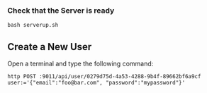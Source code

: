 
### Check that the Server is ready

```
bash serverup.sh
```

## Create a New User

Open a terminal and type the following command:

```
http POST :9011/api/user/0279d75d-4a53-4288-9b4f-89662bf6a9cf user:='{"email":"foo@bar.com", "password":"mypassword"}'
```